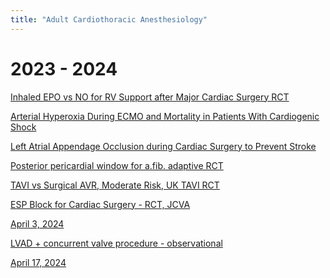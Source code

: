 ```yaml
---
title: "Adult Cardiothoracic Anesthesiology" 
---
```


# 2023 - 2024

[Inhaled EPO vs NO for RV Support after Major Cardiac Surgery RCT](https://www.ahajournals.org/doi/10.1161/CIRCULATIONAHA.122.062464)

[Arterial Hyperoxia During ECMO and Mortality in Patients With Cardiogenic Shock](https://www.ahajournals.org/doi/10.1161/CIRCHEARTFAILURE.122.010328)

[Left Atrial Appendage Occlusion during Cardiac Surgery to Prevent Stroke](https://www.nejm.org/doi/full/10.1056/NEJMoa2101897)

[Posterior pericardial window for a.fib. adaptive RCT](https://www.thelancet.com/journals/lancet/article/PIIS0140-6736(21)02490-9/fulltext)

[TAVI vs Surgical AVR, Moderate Risk, UK TAVI RCT](https://jamanetwork.com/journals/jama/fullarticle/2792251)

[ESP Block for Cardiac Surgery - RCT, JCVA](https://www.sciencedirect.com/science/article/pii/S1053077018303835)

[April 3, 2024]()

[LVAD + concurrent valve procedure - observational](https://www.jtcvs.org/article/S0022-5223(22)00498-6/fulltext)

[April 17, 2024]()

<!-- Google tag (gtag.js) -->
<script async src="https://www.googletagmanager.com/gtag/js?id=G-63NPTTVTEF"></script>
<script>
  window.dataLayer = window.dataLayer || [];
  function gtag(){dataLayer.push(arguments);}
  gtag('js', new Date());

  gtag('config', 'G-63NPTTVTEF');
</script>